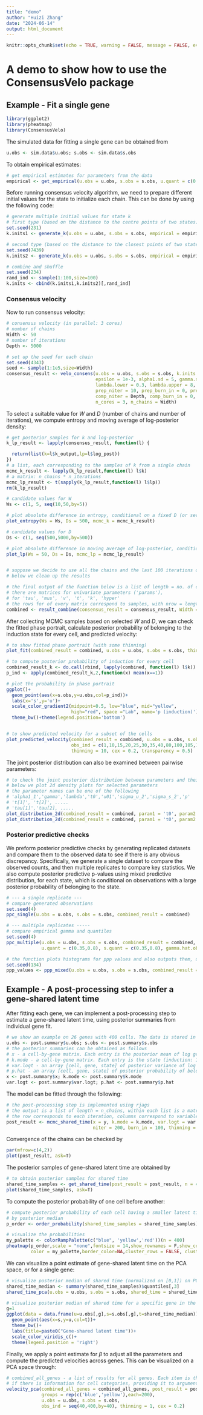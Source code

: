 ```yaml
---
title: "demo"
author: "Huizi Zhang"
date: "2024-06-14"
output: html_document
---
```


```r
knitr::opts_chunk$set(echo = TRUE, warning = FALSE, message = FALSE, eval = FALSE)
```

# A demo to show how to use the ConsensusVelo package

## Example - Fit a single gene

```r
library(ggplot2)
library(pheatmap)
library(ConsensusVelo)
```

The simulated data for fitting a single gene can be obtained from 

```r
u.obs <- sim.data$u.obs; s.obs <- sim.data$s.obs
```

To obtain empirical estimates:

```r
# get empirical estimates for parameters from the data
empirical <- get_empirical(u.obs = u.obs, s.obs = s.obs, u.quant = c(0.35,0.8), s.quant = c(0.35,0.8), alpha='max')
```

Before running consensus velocity algorithm, we need to prepare different initial values for the state to initialize each chain. This can be done by using the following code:

```r
# generate multiple initial values for state k
# first type (based on the distance to the centre points of two states)
set.seed(231)
k.inits1 <- generate_k(u.obs = u.obs, s.obs = s.obs, empirical = empirical, n_inits = 50, type = 'centre')

# second type (based on the distance to the closest points of two states)
set.seed(7439)
k.inits2 <- generate_k(u.obs = u.obs, s.obs = s.obs, empirical = empirical, n_inits = 50, type = 'min')

# combine and shuffle
set.seed(234)
rand_ind <- sample(1:100,size=100)
k.inits <- cbind(k.inits1,k.inits2)[,rand_ind]
```

### Consensus velocity

Now to run consensus velocity:

```r
# consensus velocity (in parallel: 3 cores)
# number of chains
Width <- 50
# number of iterations
Depth <- 5000

# set up the seed for each chain
set.seed(4343)
seed <- sample(1:1e5,size=Width)
consensus_result <- velo_consens(u.obs = u.obs, s.obs = s.obs, k.inits = k.inits, empirical = empirical,
                                 epsilon = 1e-3, alpha1.sd = 5, gamma.sd = 0.4, t0.sd = 3, 
                                 lambda.lower = 0.3, lambda.upper = 8, seed = seed, 
                                 prep_niter = 10, prep_burn_in = 0, prep_thinning = 1,
                                 comp_niter = Depth, comp_burn_in = 0, comp_thinning = 1, 
                                 n_cores = 3, n_chains = Width)
```

To select a suitable value for $W$ and $D$ (number of chains and number of iterations), we compute entropy and moving average of log-posterior density:

```r
# get posterior samples for k and log-posterior
k_lp_result <- lapply(consensus_result, function(l) {

  return(list(k=l$k_output,lp=l$log_post))
})
# a list, each corresponding to the samples of k from a single chain
mcmc_k_result <- lapply(k_lp_result,function(l) l$k)
# a matrix: n_chains * n_iterations
mcmc_lp_result <- t(sapply(k_lp_result,function(l) l$lp))
rm(k_lp_result)

# candidate values for W
Ws <- c(1, 5, seq(10,50,by=5))

# plot absolute difference in entropy, conditional on a fixed D (or several Ds).
plot_entropy(Ws = Ws, Ds = 500, mcmc_k = mcmc_k_result)

# candidate values for D
Ds <- c(1, seq(500,5000,by=500))

# plot absolute difference in moving average of log-posterior, conditional on a fixed W (or several Ws).
plot_lp(Ws = 50, Ds = Ds, mcmc_lp = mcmc_lp_result)


# suppose we decide to use all the chains and the last 100 iterations of each chain
# below we clean up the results

# the final output of the function below is a list of length = no. of chains. Within each list,
# there are matrices for univariate parameters ('params'),
# for 'tau', 'mus', 'v', 't', 'k', 'hyper'
# the rows for of every matrix correspond to samples, with nrow = length(ind)
combined <- result_combine(consensus_result = consensus_result, Width = 50, ind = 4901:5000)

```

After collecting MCMC samples based on selected $W$ and $D$, we can check the fitted phase portrait, calculate posterior probability of belonging to the induction state for every cell, and predicted velocity:

```r
# to show fitted phase portrait (with some thinning)
plot_fit(combined_result = combined, u.obs = u.obs, s.obs = s.obs, thinning = 10, title = 'Example', cex = 1)

# to compute posterior probability of induction for every cell
combined_result_k <- do.call(rbind, lapply(combined, function(l) l$k))
p_ind <- apply(combined_result_k,2,function(x) mean(x==1))

# plot the probability in phase portrait
ggplot()+
  geom_point(aes(x=s.obs,y=u.obs,col=p_ind))+
  labs(x='s',y='u')+
  scale_color_gradient2(midpoint=0.5, low="blue", mid="yellow",
                        high="red", space ="Lab", name='p (induction)')+
  theme_bw()+theme(legend.position='bottom')


# to show predicted velocity for a subset of the cells
plot_predicted_velocity(combined_result = combined, u.obs = u.obs, s.obs = s.obs, delta = 1,
                        obs_ind = c(1,10,15,20,25,30,35,40,80,100,105,115,120),
                        thinning = 10, cex = 0.2, transparency = 0.5)

```

The joint posterior distribution can also be examined between pairwise parameters:

```r
# to check the joint posterior distribution between parameters and their correlation
# below we plot 2d density plots for selected parameters
# the parameter names can be one of the following
# 'alpha1_1','gamma','lambda','t0','u01','sigma_u_2','sigma_s_2','p'
# 't[1]', 't[2]', .....
# 'tau[1]','tau[2], .....
plot_distribution_2d(combined_result = combined, param1 = 't0', param2 = 'gamma')
plot_distribution_2d(combined_result = combined, param1 = 't0', param2 = 't[100]')
```

### Posterior predictive checks

We preform posterior predictive checks by generating replicated datasets and compare them to the observed data to see
if there is any obvious discrepancy. Specifically, we generate a single dataset to compare the observed counts, and then multiple replicates to compare key statistics. We also compute posterior predictive p-values using mixed predictive distribution, for each state, which is conditional on observations with a large posterior probability of belonging to the state.

```r
# --- a single replicate ---
# compare generated observations
set.seed(4)
ppc_single(u.obs = u.obs, s.obs = s.obs, combined_result = combined)

# --- multiple replicates -----
# compare empirical gamma and quantiles
set.seed(4)
ppc_multiple(u.obs = u.obs, s.obs = s.obs, combined_result = combined, n_replicate = 1000, prob = c(0.005,0.995),
             u.quant = c(0.35,0.8), s.quant = c(0.35,0.8), gamma.hat.obs = empirical$params$gamma.hat)

# the function plots histograms for ppp values and also outputs them, using mixed predictive distribution
set.seed(134)
ppp_values <- ppp_mixed(u.obs = u.obs, s.obs = s.obs, combined_result = combined, n_replicate = 1000, prob = 0.9)

```

## Example - A post-processing step to infer a gene-shared latent time

After fitting each gene, we can implement a post-processing step to estimate a gene-shared latent time, using posterior
summaries from individual gene fit.

```r
# we show an example on 26 genes with 400 cells. The data is stored in a cell-by-gene matrix
u.obs <- post.summary$u.obs; s.obs <- post.summary$s.obs
# the posterior summaries can be obtained as follows
# x - a cell-by-gene matrix. Each entry is the posterior mean of log gene-wise latent time, conditional on the state with a larger posterior probability (stored in k.mode).
# k.mode - a cell-by-gene matrix. Each entry is the state (induction: 1, repression: 2) with a larger posterior probability.
# var.logt - an array [cell, gene, state] of posterior variance of log gene-wise latent time, for each state.
# p.hat - an array [cell, gene, state] of posterior probability of belonging to each state for each cell in each gene.
x <- post.summary$x; k.mode <- post.summary$k.mode
var.logt <- post.summary$var.logt; p.hat <- post.summary$p.hat

```

The model can be fitted through the following:

```r
# the post-processing step is implemented using rjags
# the output is a list of length = n_chains, within each list is a matrix
# the row corresponds to each iteration, columns correspond to variables (mu_c, sigma_2_c, rho_c, b=-log(beta))
post_result <- mcmc_shared_time(x = y, k.mode = k.mode, var.logt = var.logt, p.hat = p.hat, n_chains = 3,
                                niter = 200, burn_in = 100, thinning = 1)

```

Convergence of the chains can be checked by 

```r
par(mfrow=c(4,2))
plot(post_result, ask=T)
```

The posterior samples of gene-shared latent time are obtained by

```r
# to obtain posterior samples for shared time
shared_time_samples <- get_shared_time(post_result = post_result, n = 400, G = 26)
plot(shared_time_samples, ask=T)
```

To compute the posterior probability of one cell before another:

```r
# compute posterior probability of each cell having a smaller latent time than another cell and order them
# by posterior median
p_order <- order_probability(shared_time_samples = shared_time_samples)

# visualize the probabilities
my_palette <- colorRampPalette(c("blue", 'yellow','red'))(n = 400)
pheatmap(p_order,scale = "none",fontsize = 14,show_rownames = F,show_colnames = F,
         color = my_palette,border_color=NA,cluster_rows = FALSE, cluster_cols = FALSE,na_col = 'white')

```

We can visualize a point estimate of gene-shared latent time on the PCA space, or for a single gene:

```r
# visualize posterior median of shared time (normalized on [0,1]) on PCA space
shared_time_median <- summary(shared_time_samples)$quantiles[,3]
shared_time_pca(u.obs = u.obs, s.obs = s.obs, shared_time = shared_time_median)

# visualize posterior median of shared time for a specific gene in the phase portrait
g=1
ggplot(data = data.frame(u=u.obs[,g],s=s.obs[,g],t=shared_time_median))+
  geom_point(aes(x=s,y=u,col=t))+
  theme_bw()+
  labs(title=paste0("Gene-shared latent time"))+
  scale_color_viridis_c()+
  theme(legend.position = 'right')

```

Finally, we apply a point estimate for $\beta$ to adjust all the parameters and compute the predicted velocities across genes. This can be visualized on a PCA space through:

```r
# combined_all_genes - a list of results for all genes. Each item is the output from function result_combine
# if there is information for cell categories, providing it to argument 'groups' will color the cells
velocity_pca(combined_all_genes = combined_all_genes, post_result = post_result,
             groups = rep(c('blue','yellow'),each=200),
             u.obs = u.obs, s.obs = s.obs,
             obs_ind = seq(40,400,by=40), thinning = 1, cex = 0.2)
```


